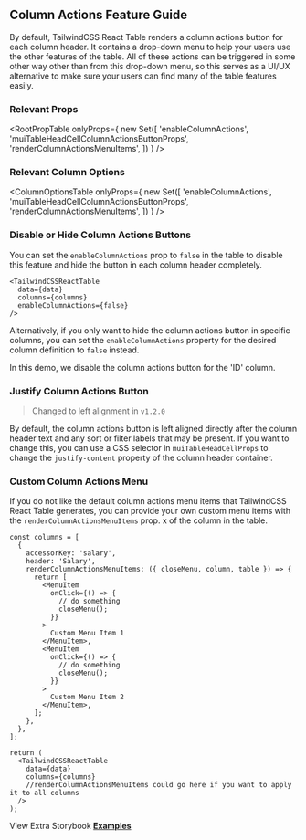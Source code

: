 
<Head>
  <title>Column Actions Feature Guide - TailwindCSS React Table Docs</title>
  <meta
    name="description"
    content="How to use, customize, or disable column the action button and menu features of TailwindCSS React Table"
  />
</Head>

## Column Actions Feature Guide

By default, TailwindCSS React Table renders a column actions button for each column header. It contains a drop-down menu to help your users use the other features of the table. All of these actions can be triggered in some other way other than from this drop-down menu, so this serves as a UI/UX alternative to make sure your users can find many of the table features easily.

### Relevant Props

<RootPropTable
  onlyProps={
    new Set([
      'enableColumnActions',
      'muiTableHeadCellColumnActionsButtonProps',
      'renderColumnActionsMenuItems',
    ])
  }
/>

### Relevant Column Options

<ColumnOptionsTable
  onlyProps={
    new Set([
      'enableColumnActions',
      'muiTableHeadCellColumnActionsButtonProps',
      'renderColumnActionsMenuItems',
    ])
  }
/>

### Disable or Hide Column Actions Buttons

You can set the `enableColumnActions` prop to `false` in the table to disable this feature and hide the button in each column header completely.

```tsx
<TailwindCSSReactTable
  data={data}
  columns={columns}
  enableColumnActions={false}
/>
```

Alternatively, if you only want to hide the column actions button in specific columns, you can set the `enableColumnActions` property for the desired column definition to `false` instead.

In this demo, we disable the column actions button for the 'ID' column.

<DisableExample />

### Justify Column Actions Button

> Changed to left alignment in `v1.2.0`

By default, the column actions button is left aligned directly after the column header text and any sort or filter labels that may be present. If you want to change this, you can use a CSS selector in `muiTableHeadCellProps` to change the `justify-content` property of the column header container.

<ColumnActionsSpaceExample />

### Custom Column Actions Menu

If you do not like the default column actions menu items that TailwindCSS React Table generates, you can provide your own custom menu items with the `renderColumnActionsMenuItems` prop. x of the column in the table.

```tsx
const columns = [
  {
    accessorKey: 'salary',
    header: 'Salary',
    renderColumnActionsMenuItems: ({ closeMenu, column, table }) => {
      return [
        <MenuItem
          onClick={() => {
            // do something
            closeMenu();
          }}
        >
          Custom Menu Item 1
        </MenuItem>,
        <MenuItem
          onClick={() => {
            // do something
            closeMenu();
          }}
        >
          Custom Menu Item 2
        </MenuItem>,
      ];
    },
  },
];

return (
  <TailwindCSSReactTable
    data={data}
    columns={columns}
    //renderColumnActionsMenuItems could go here if you want to apply it to all columns
  />
);
```

View Extra Storybook **[Examples](https://www.tailwindcss-react-table.dev/?path=/story/features-column-action-examples)**
